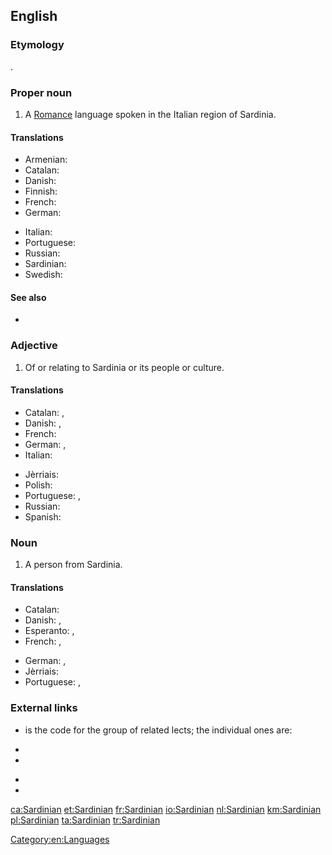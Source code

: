 ==English==
{{wikipedia|Sardinian language}}

===Etymology===
{{etyl|la|en}} {{lena}} {{term|Sardinianus}}.

===Proper noun===
{{en-proper noun}}

# A [[Romance]] language spoken in the Italian region of Sardinia.

====Translations====
{{trans-top|language}}
* Armenian: {{t|hy|սարդիներեն|tr=sardineren}}
* Catalan: {{t+|ca|sard|m}}
* Danish: {{t|da|sardisk|n}}
* Finnish: {{t+|fi|sardi}}
* French: {{t+|fr|sarde|m}}
* German: {{t+|de|Sardisch|n}}
{{trans-mid}}
* Italian: {{t+|it|sardo|m}}
* Portuguese: {{t+|pt|sardo|m}}
* Russian: {{t+|ru|сардинский|sc=Cyrl}}
* Sardinian: {{t|sc|Sardu}}
* Swedish: {{t+|sv|sardiska|c}}
{{trans-bottom}}

====See also====
* {{langcat}}

===Adjective===
{{en-adj|-}}

# Of or relating to Sardinia or its people or culture.

====Translations====
{{trans-top|relating to Sardinia}}
* Catalan: {{t+|ca|sard|m}}, {{t|ca|sarda|f}}
* Danish: {{t|da|sardisk}}, {{t|da|sardinsk}}
* French: {{t+|fr|sarde}}
* German: {{t+|de|sardisch}}, {{t+|de|sardinisch}}
* Italian: {{t+|it|sardo|m}}
{{trans-mid}}
* Jèrriais: {{t|roa-jer|Sardaingnien}}
* Polish: {{t+|pl|sardyński}}
* Portuguese: {{t+|pt|sardo|m}}, {{t+|pt|sardenho|m}}
* Russian: {{t+|ru|сардинский|sc=Cyrl}}
* Spanish: {{t+|es|sardo|m}}
{{trans-bottom}}

===Noun===
{{en-noun}}

# A person from Sardinia.

====Translations====
{{trans-top|person from Sardinia}}
* Catalan: {{t+|ca|sard}}
* Danish: {{t|da|sarder|c}}, {{t|da|sardinier|c}}
* Esperanto: {{t|eo|sardo}} {{qualifier|man or woman}}, {{t|eo|sardino}} {{qualifier|woman}}
* French: {{t+|fr|Sarde|m|f}}, {{t|fr|Sardaignois|m}} {{qualifier|less frequent}}
{{trans-mid}}
* German: {{t+|de|Sarde|m}}, {{t+|de|Sardin|f}}
* Jèrriais: {{t|roa-jer|Sardaingnien|m}}
* Portuguese: {{t+|pt|sardo|m}}, {{t+|pt|sardenho|m}}
{{trans-bottom}}

===External links===
* {{ISO 639|1code=sc|3code=srd}} is the code for the group of related lects; the individual ones are:
{{top2}}
* {{ethnologue|lang=Campidanese Sardinian|code=sro}}
* {{ethnologue|lang=Gallurese Sardinian|code=sdn}}
{{mid2}}
* {{ethnologue|lang=Logudorese Sardinian|code=src}}
* {{ethnologue|lang=Sassarese Sardinian|code=sdc}}
{{bottom}}

[[Category:en:Languages]]

[[ca:Sardinian]]
[[et:Sardinian]]
[[fr:Sardinian]]
[[io:Sardinian]]
[[nl:Sardinian]]
[[km:Sardinian]]
[[pl:Sardinian]]
[[ta:Sardinian]]
[[tr:Sardinian]]